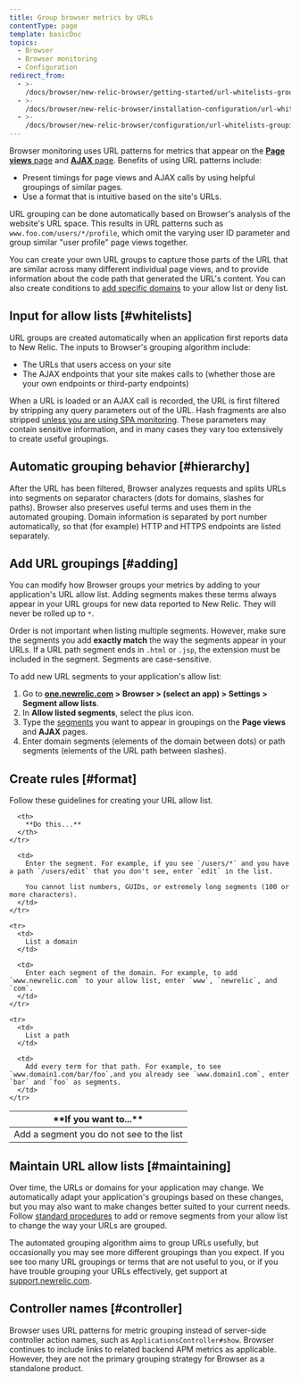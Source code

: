 ```yaml
---
title: Group browser metrics by URLs
contentType: page
template: basicDoc
topics:
  - Browser
  - Browser monitoring
  - Configuration
redirect_from:
  - >-
    /docs/browser/new-relic-browser/getting-started/url-whitelists-grouping-browser-metrics/
  - >-
    /docs/browser/new-relic-browser/installation-configuration/url-whitelists-grouping-browser-metrics/
  - >-
    /docs/browser/new-relic-browser/configuration/url-whitelists-grouping-browser-metrics/
---
```


Browser monitoring uses URL patterns for metrics that appear on the [**Page views** page](/docs/browser/new-relic-browser/additional-standard-features/page-views-insights-your-sites-popularity) and [**AJAX** page](/docs/browser/new-relic-browser/browser-pro-features/ajax-dashboard-identifying-time-consuming-calls). Benefits of using URL patterns include:

* Present timings for page views and AJAX calls by using helpful groupings of similar pages.
* Use a format that is intuitive based on the site's URLs.

URL grouping can be done automatically based on Browser's analysis of the website's URL space. This results in URL patterns such as `www.foo.com/users/*/profile`, which omit the varying user ID parameter and group similar "user profile" page views together.

You can create your own URL groups to capture those parts of the URL that are similar across many different individual page views, and to provide information about the code path that generated the URL's content. You can also create conditions to [add specific domains](/docs/browser/new-relic-browser/installation-configuration/monitor-or-block-specific-domains) to your allow list or deny list.

## Input for allow lists [#whitelists]

URL groups are created automatically when an application first reports data to New Relic. The inputs to Browser's grouping algorithm include:

* The URLs that users access on your site
* The AJAX endpoints that your site makes calls to (whether those are your own endpoints or third-party endpoints)

When a URL is loaded or an AJAX call is recorded, the URL is first filtered by stripping any query parameters out of the URL. Hash fragments are also stripped [unless you are using SPA monitoring](/docs/browser/single-page-app-monitoring/use-spa-data/understand-spa-data-collection). These parameters may contain sensitive information, and in many cases they vary too extensively to create useful groupings.

## Automatic grouping behavior [#hierarchy]

After the URL has been filtered, Browser analyzes requests and splits URLs into segments on separator characters (dots for domains, slashes for paths). Browser also preserves useful terms and uses them in the automated grouping. Domain information is separated by port number automatically, so that (for example) HTTP and HTTPS endpoints are listed separately.

## Add URL groupings [#adding]

You can modify how Browser groups your metrics by adding to your application's URL allow list. Adding segments makes these terms always appear in your URL groups for new data reported to New Relic. They will never be rolled up to `*`.

Order is not important when listing multiple segments. However, make sure the segments you add **exactly match** the way the segments appear in your URLs. If a URL path segment ends in `.html` or `.jsp`, the extension must be included in the segment. Segments are case-sensitive.

To add new URL segments to your application's allow list:

1. Go to **[one.newrelic.com](https://one.newrelic.com) > Browser > (select an app) > Settings > Segment allow lists**.
2. In **Allow listed segments**, select the plus <Icon name="fe-plus-circle"/>
   icon.
3. Type the [segments](#format) you want to appear in groupings on the **Page views** and **AJAX** pages.
4. Enter domain segments (elements of the domain between dots) or path segments (elements of the URL path between slashes).

## Create rules [#format]

Follow these guidelines for creating your URL allow list.

<Table>
  <thead>
    <tr id="segments">
      <th width={200}>
        **If you want to...**
      </th>

      <th>
        **Do this...**
      </th>
    </tr>
  </thead>

  <tbody>
    <tr>
      <td>
        Add a segment you do not see to the list
      </td>

      <td>
        Enter the segment. For example, if you see `/users/*` and you have a path `/users/edit` that you don't see, enter `edit` in the list.

        You cannot list numbers, GUIDs, or extremely long segments (100 or more characters).
      </td>
    </tr>

    <tr>
      <td>
        List a domain
      </td>

      <td>
        Enter each segment of the domain. For example, to add `www.newrelic.com` to your allow list, enter `www`, `newrelic`, and `com`.
      </td>
    </tr>

    <tr>
      <td>
        List a path
      </td>

      <td>
        Add every term for that path. For example, to see `www.domain1.com/bar/foo`,and you already see `www.domain1.com`, enter `bar` and `foo` as segments.
      </td>
    </tr>
  </tbody>
</Table>

## Maintain URL allow lists [#maintaining]

Over time, the URLs or domains for your application may change. We automatically adapt your application's groupings based on these changes, but you may also want to make changes better suited to your current needs. Follow [standard procedures](#adding) to add or remove segments from your allow list to change the way your URLs are grouped.

The automated grouping algorithm aims to group URLs usefully, but occasionally you may see more different groupings than you expect. If you see too many URL groupings or terms that are not useful to you, or if you have trouble grouping your URLs effectively, get support at [support.newrelic.com](https://support.newrelic.com/home).

## Controller names [#controller]

Browser uses URL patterns for metric grouping instead of server-side controller action names, such as `ApplicationsController#show`. Browser continues to include links to related backend APM metrics as applicable. However, they are not the primary grouping strategy for Browser as a standalone product.
